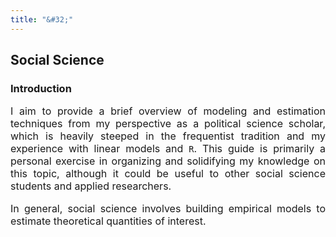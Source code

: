 ```yaml
---
title: "&#32;"
---
```

<section>
  <h1> Social Science </h1>
    <h3> Introduction </h3>
    <p align="justify" style="font-size:16px;"> I aim to provide a brief overview of modeling and estimation techniques from my perspective as a political science scholar, which is heavily steeped in the frequentist tradition and my experience with linear models and `R`. This guide is primarily a personal exercise in organizing and solidifying my knowledge on this topic, although it could be useful to other social science students and applied researchers.  </p>
    <p align="justify" style="font-size:16px;"> In general, social science involves building empirical models to estimate theoretical quantities of interest. <p>
</section>


